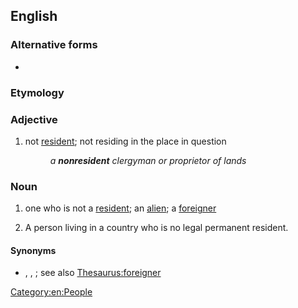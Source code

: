 {{also|non-resident}}

==English==

===Alternative forms===
* {{l|en|non-resident}}

===Etymology===
{{root|en|ine-pro|*sed-}}
{{prefix|en|non|resident}}

===Adjective===
{{en-adj|-}}

# not [[resident]]; not residing in the place in question
#: ''a '''nonresident''' clergyman or proprietor of lands''
#:{{syn|en|alien|foreign}}

===Noun===
{{en-noun}}

# one who is not a [[resident]]; an [[alien]]; a [[foreigner]]
# {{lb|en|legal}} A person living in a country who is no legal permanent resident.

====Synonyms====
* {{sense|foreigner}} {{l|en|outlander}}, {{l|en|outsider}}, {{l|en|peregrine}}; see also [[Thesaurus:foreigner]]

[[Category:en:People]]